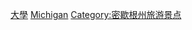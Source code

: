 {{Commons cat|Universities and colleges in Michigan}}

[[Category:密歇根州教育|大學]]
[[Category:美國各州大學|Michigan]]
[[Category:密歇根州旅游景点|Category:密歇根州旅游景点]]